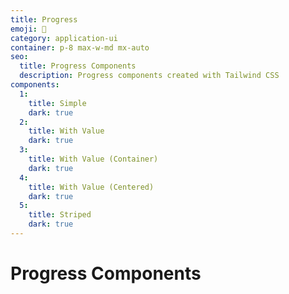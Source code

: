 ```yaml
---
title: Progress
emoji: 💈
category: application-ui
container: p-8 max-w-md mx-auto
seo:
  title: Progress Components
  description: Progress components created with Tailwind CSS
components:
  1:
    title: Simple
    dark: true
  2:
    title: With Value
    dark: true
  3:
    title: With Value (Container)
    dark: true
  4:
    title: With Value (Centered)
    dark: true
  5:
    title: Striped
    dark: true
---
```


# Progress Components

<List
  componentsData={componentsArray}
  componentContainer={componentContainer}
/>
